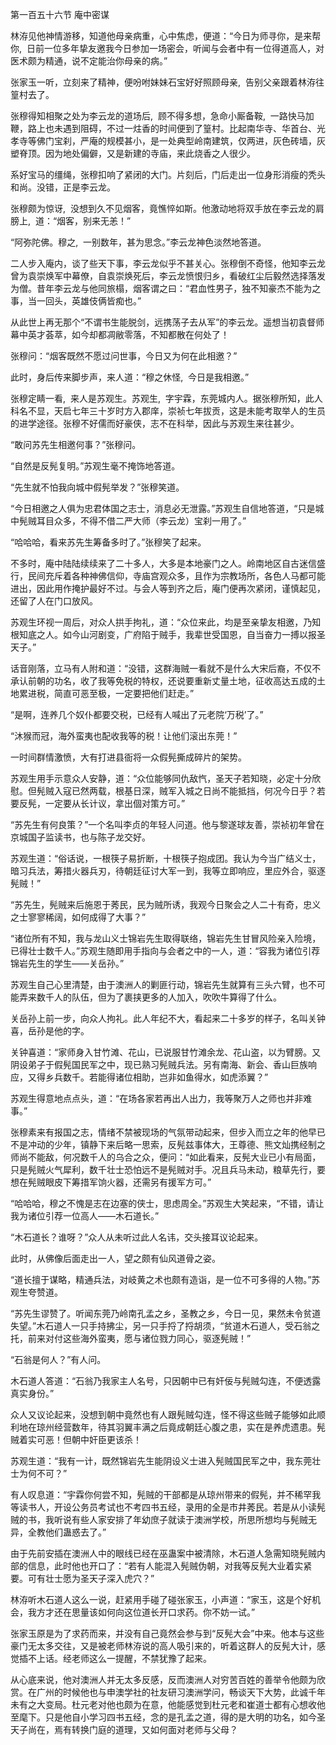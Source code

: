 

第一百五十六节 庵中密谋

林洊见他神情游移，知道他母亲病重，心中焦虑，便道：“今日为师寻你，是来帮你,  日前一位多年挚友邀我今日参加一场密会，听闻与会者中有一位得道高人，对医术颇为精通，说不定能治你母亲的病。”

张家玉一听，立刻来了精神，便吩咐妹妹石宝好好照顾母亲,  告别父亲跟着林洊往篁村去了。

张穆得知相聚之处为李云龙的道场后,  顾不得多想，急命小厮备鞍,  一路快马加鞭，路上也未遇到阻碍，不过一炷香的时间便到了篁村。比起南华寺、华首台、光孝寺等佛门宝刹，严庵的规模甚小，是一处典型岭南建筑，仅两进，灰色砖墙，灰塑脊顶。因为地处偏僻，又是新建的寺庙，来此烧香之人很少。

系好宝马的缰绳，张穆扣响了紧闭的大门。片刻后，门后走出一位身形消瘦的秃头和尚。没错，正是李云龙。

张穆颇为惊讶,  没想到久不见烟客，竟憔悴如斯。他激动地将双手放在李云龙的肩膀上,  道：“烟客，别来无恙！”

“阿弥陀佛。穆之,  一别数年，甚为思念。”李云龙神色淡然地答道。

二人步入庵内，谈了些天下事，李云龙似乎不甚关心。张穆倒不奇怪，他知李云龙曾为袁崇焕军中幕僚，自袁崇焕死后，李云龙愤恨归乡，看破红尘后毅然选择落发为僧。昔年李云龙与他同旅榻，烟客谓之曰：“君血性男子，独不知豪杰不能为之事，当一回头，英雄伎俩皆痴也。”

从此世上再无那个“不谓书生能脱剑，远携荡子去从军”的李云龙。遥想当初袁督师幕中英才荟萃，如今却都凋敝零落，不知都散在何处了！

张穆问：“烟客既然不愿过问世事，今日又为何在此相邀？”

此时，身后传来脚步声，来人道：“穆之休怪,  今日是我相邀。”

张穆定睛一看,  来人是苏观生。苏观生,  字宇霖，东莞城内人。据张穆所知，此人科名不显，天启七年三十岁时方入郡庠，崇祯七年拔贡，这是未能考取举人的生员的进学途径。张穆不好儒而好豪侠，志不在科举，因此与苏观生来往甚少。

“敢问苏先生相邀何事？”张穆问。

“自然是反髡复明。”苏观生毫不掩饰地答道。

“先生就不怕我向城中假髡举发？”张穆笑道。

“今日相邀之人俱为忠君体国之志士，消息必无泄露。”苏观生自信地答道，“只是城中髡贼耳目众多，不得不借二严大师（李云龙）宝刹一用了。”

“哈哈哈，看来苏先生筹备多时了。”张穆笑了起来。

不多时，庵中陆陆续续来了二十多人，大多是本地豪门之人。岭南地区自古迷信盛行，民间充斥着各种神佛信仰，寺庙宫观众多，且作为宗教场所，各色人马都可能进出，因此用作掩护最好不过。与会人等到齐之后，庵门便再次紧闭，谨慎起见，还留了人在门口放风。

苏观生环视一周后，对众人拱手拘礼，道：“众位来此，均是至亲挚友相邀，乃知根知底之人。如今山河剧变，广府陷于贼手，我辈世受国恩，自当奋力一搏以报圣天子。”

话音刚落，立马有人附和道：“没错，这群海贼一看就不是什么大宋后裔，不仅不承认前朝的功名，收了我等免税的特权，还说要重新丈量土地，征收高达五成的土地累进税，简直可恶至极，一定要把他们赶走。”

“是啊，连养几个奴仆都要交税，已经有人喊出了元老院‘万税’了。”

“沐猴而冠，海外蛮夷也配收我等的税！让他们滚出东莞！”

一时间群情激愤，大有打进县衙将一众假髡撕成碎片的架势。

苏观生用手示意众人安静，道：“众位能够同仇敌忾，圣天子若知晓，必定十分欣慰。但髡贼入寇已然两载，根基日深，贼军入城之日尚不能抵挡，何况今日乎？若要反髡，一定要从长计议，拿出個对策方可。”

“苏先生有何良策？”一个名叫李贞的年轻人问道。他与黎遂球友善，崇祯初年曾在京城国子监读书，也与陈子龙交好。

苏观生道：“俗话说，一根筷子易折断，十根筷子抱成团。我认为今当广结义士，暗习兵法，筹措火器兵刃，待朝廷征讨大军一到，我等立即响应，里应外合，驱逐髡贼！”

“苏先生，髡贼来后施恩于莠民，民为贼所诱，我观今日聚会之人二十有奇，忠义之士寥寥稀阔，如何成得了大事？”

“诸位所有不知，我与龙山义士锦岩先生取得联络，锦岩先生甘冒风险亲入险境，已得壮士数千人。”苏观生随即用手指向与会者之中的一人，道：“容我为诸位引荐锦岩先生的学生——关岳孙。”

苏观生自己心里清楚，由于澳洲人的剿匪行动，锦岩先生就算有三头六臂，也不可能弄来数千人的队伍，但为了裹挟更多的人加入，吹吹牛算得了什么。

关岳孙上前一步，向众人拘礼。此人年纪不大，看起来二十多岁的样子，名叫关钟喜，岳孙是他的字。

关钟喜道：“家师身入甘竹滩、花山，已说服甘竹滩余龙、花山盗，以为臂膀。又阴设弟子于假髡国民军之中，现已熟习髡贼兵法。另有南海、新会、香山巨族响应，又得乡兵数千。若能得诸位相助，岂非如鱼得水，如虎添翼？”

苏观生得意地点点头，道：“在场各家若再出人出力，我等聚万人之师也并非难事。”

张穆素来有报国之志，情绪不禁被现场的气氛带动起来，但步入而立之年的他早已不是冲动的少年，镇静下来后略一思索，反髡兹事体大，王尊德、熊文灿携经制之师尚不能敌，何况数千人的乌合之众，便问：“如此看来，反髡大业已小有局面，只是髡贼火气犀利，数千壮士恐怕远不是髡贼对手。况且兵马未动，粮草先行，要想在髡贼眼皮下筹措军饷火器，还需另有援军方可。”

“哈哈哈，穆之不愧是志在边塞的侠士，思虑周全。”苏观生大笑起来，“不错，请让我为诸位引荐一位高人——木石道长。”

“木石道长？谁呀？”众人从未听过此人名讳，交头接耳议论起来。

此时，从佛像后面走出一人，望之颇有仙风道骨之姿。

“道长擅于谋略，精通兵法，对岐黄之术也颇有造诣，是一位不可多得的人物。”苏观生夸赞道。

“苏先生谬赞了。听闻东莞乃岭南孔孟之乡，圣教之乡，今日一见，果然未令贫道失望。”木石道人一只手持拂尘，另一只手捋了捋胡须，“贫道木石道人，受石翁之托，前来对付这些海外蛮夷，愿与诸位戮力同心，驱逐髡贼！”

“石翁是何人？”有人问。

木石道人答道：“石翁乃我家主人名号，只因朝中已有奸佞与髡贼勾连，不便透露真实身份。”

众人又议论起来，没想到朝中竟然也有人跟髡贼勾连，怪不得这些贼子能够如此顺利地在琼州经营数年，待其羽翼丰满之后竟成朝廷心腹之患，实在是养虎遗患。髡贼着实可恶！但朝中奸臣更该杀！

苏观生道：“我有一计，既然锦岩先生能阴设义士进入髡贼国民军之中，我东莞壮士为何不可？”

有人叹息道：“宇霖你何尝不知，髡贼的干部都是从琼州带来的假髡，并不稀罕我等读书人，开设公务员考试也不考四书五经，录用的全是市井莠民。若是从小读髡贼的书，我听说有些人家安排了年幼庶子就读于澳洲学校，所思所想均与髡贼无异，全教他们蛊惑去了。”

由于先前安插在澳洲人中的眼线已经在巫蛊案中被清除，木石道人急需知晓髡贼内部的信息，此时他也开口了：“若有人能混入髡贼伪朝，对我等反髡大业着实紧要。可有壮士愿为圣天子深入虎穴？”

林洊听木石道人这么一说，赶紧用手碰了碰张家玉，小声道：“家玉，这是个好机会，我方才还在思量该如何向这位道长开口求药。你不妨一试。”

张家玉原是为了求药而来，并没有自己竟然会参与到“反髡大会”中来。他本与这些豪门无太多交往，又是被老师林洊说的高人吸引来的，听着这群人的反髡大计，感觉插不上话。经老师这么一提醒，不禁犹豫了起来。

从心底来说，他对澳洲人并无太多反感，反而澳洲人对穷苦百姓的善举令他颇为欣赏。在广州的时候他也与申澳学社的社友研习澳洲学问，畅谈天下大势，此诚千年未有之大变局。杜元老对他也颇为在意，他能感觉到杜元老和崔道士都有心想收他至麾下。只是他自小学习四书五经，念的是孔孟之道，得的是大明的功名，如今圣天子尚在，焉有转换门庭的道理，又如何面对老师与父母？

